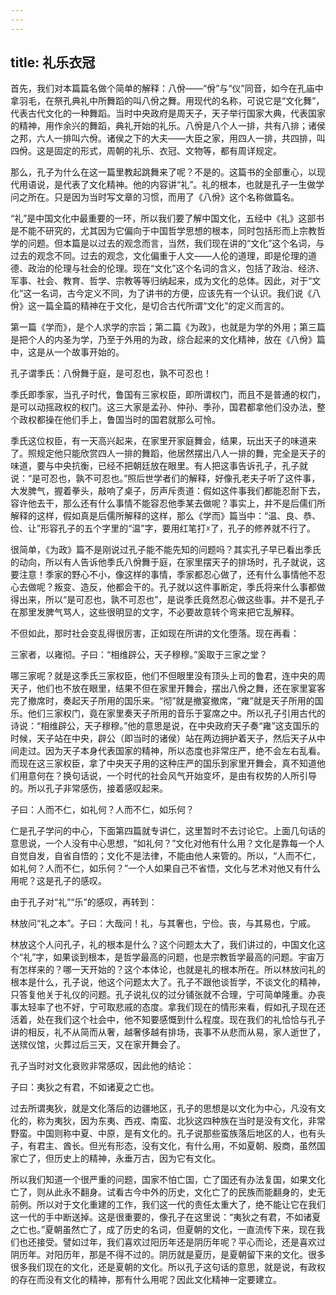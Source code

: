 ```yaml
---
---
---
```

title: 礼乐衣冠
---




首先，我们对本篇篇名做个简单的解释：八佾——“佾”与“仪”同音，如今在孔庙中拿羽毛，在祭孔典礼中所舞蹈的叫八佾之舞。用现代的名称，可说它是“文化舞”，代表古代文化的一种舞蹈。当时中央政府是周天子，天子举行国家大典，代表国家的精神，用作余兴的舞蹈，典礼开始的礼乐。八佾是八个人一排，共有八排；诸侯之邦，六人一排叫六佾。诸侯之下的大夫——大臣之家，用四人一排，共四排，叫四佾。这是固定的形式，周朝的礼乐、衣冠、文物等，都有周详规定。

那么，孔子为什么在这一篇里教起跳舞来了呢？不是的。这篇书的全部重心，以现代用语说，是代表了文化精神。他的内容讲“礼”。礼的根本，也就是孔子一生做学问之所在。只是因为当时写文章的习惯，而用了《八佾》这个名称做篇名。

“礼”是中国文化中最重要的一环，所以我们要了解中国文化，五经中《礼》这部书是不能不研究的，尤其因为它偏向于中国哲学思想的根本，同时包括形而上宗教哲学的问题。但本篇是以过去的观念而言，当然，我们现在讲的“文化”这个名词，与过去的观念不同。过去的观念，文化偏重于人文——人伦的道理，即是伦理的道德、政治的伦理与社会的伦理。现在“文化”这个名词的含义，包括了政治、经济、军事、社会、教育、哲学、宗教等等归纳起来，成为文化的总体。因此，对于“文化”这一名词，古今定义不同，为了讲书的方便，应该先有一个认识。我们说《八佾》这一篇全篇的精神在于文化，是切合古代所谓“文化”的定义而言的。

第一篇《学而》，是个人求学的宗旨；第二篇《为政》，也就是为学的外用；第三篇是把个人的内圣为学，乃至于外用的为政，综合起来的文化精神，放在《八佾》篇中，这是从一个故事开始的。

孔子谓季氏：八佾舞于庭，是可忍也，孰不可忍也！

季氏即季家，当孔子时代，鲁国有三家权臣，即所谓权门，而且不是普通的权门，是可以动摇政权的权门。这三大家是孟孙、仲孙、季孙，国君都拿他们没办法，整个政权都操在他们手上，鲁国当时的国君就那么可怜。

季氏这位权臣，有一天高兴起来，在家里开家庭舞会，结果，玩出天子的味道来了。照规定他只能欣赏四人一排的舞蹈，他居然摆出八人一排的舞，完全是天子的味道，要与中央抗衡，已经不把朝廷放在眼里。有人把这事告诉孔子，孔子就说：“是可忍也，孰不可忍也。”照后世学者们的解释，好像孔老夫子听了这件事，大发脾气，握着拳头，敲响了桌子，厉声斥责道：假如这件事我们都能忍耐下去，容许他去干，那么还有什么事情不能容忍他季某去做呢？事实上，并不是后儒们所解释的这样，假如真是后儒所解释的这样，那么《学而》篇当中：“温、良、恭、俭、让”形容孔子的五个字里的“温”字，要用红笔打☓了，孔子的修养就不行了。

很简单，《为政》篇不是刚说过孔子能不能先知的问题吗？其实孔子早已看出季氏的动向，所以有人告诉他季氏八佾舞于庭，在家里摆天子的排场时，孔子就说，这要注意！季家的野心不小，像这样的事情，季家都忍心做了，还有什么事情他不忍心去做呢？叛变、造反，他都会干的。孔子就以这件事断定，季氏将来什么事都做得出来，所以“是可忍也，孰不可忍也”，是说季氏竟然忍心做这些事。并不是孔子在那里发脾气骂人，这些很明显的文字，不必要故意转个弯来把它乱解释。

不但如此，那时社会变乱得很厉害，正如现在所讲的文化堕落。现在再看：

三家者，以雍彻。子曰：“相维辟公，天子穆穆。”奚取于三家之堂？

哪三家呢？就是这季氏三家权臣，他们不但眼里没有顶头上司的鲁君，连中央的周天子，他们也不放在眼里，结果不但在家里开舞会，摆出八佾之舞，还在家里宴客完了撤席时，奏起天子所用的国乐来。“彻”就是撤宴撤席，“雍”就是天子所用的国乐。他们三家权门，竟在家里奏天子所用的音乐于宴席之中。所以孔子引用古代的诗说：“相维辟公，天子穆穆。”他的意思是说，在中央政府天子奏“雍”这支国乐的时候，天子站在中央，辟公（即当时的诸侯）站在两边拥护着天子，然后天子从中间走过。因为天子本身代表国家的精神，所以态度也非常庄严，绝不会左右乱看。而现在这三家权臣，拿了中央天子用的这种庄严的国乐到家里开舞会，真不知道他们用意何在？换句话说，一个时代的社会风气开始变坏，是由有权势的人所引导的。所以孔子非常感伤，接着感叹起来。

子曰：人而不仁，如礼何？人而不仁，如乐何？

仁是孔子学问的中心，下面第四篇就专讲仁，这里暂时不去讨论它。上面几句话的意思说，一个人没有中心思想，“如礼何？”文化对他有什么用？文化是靠每一个人自觉自发，自省自悟的；文化不是法律，不能由他人来管的。所以，“人而不仁，如礼何？人而不仁，如乐何？”一个人如果自己不省悟，文化与艺术对他又有什么用呢？这是孔子的感叹。

由于孔子对“礼”“乐”的感叹，再转到：

林放问“礼之本”。子曰：大哉问！礼，与其奢也，宁俭。丧，与其易也，宁戚。

林放这个人问孔子，礼的根本是什么？这个问题太大了，我们讲过的，中国文化这个“礼”字，如果谈到根本，是哲学最高的问题，也是宗教哲学最高的问题。宇宙万有怎样来的？哪一天开始的？这个本体论，也就是礼的根本所在。所以林放问礼的根本是什么，孔子说，他这个问题太大了。孔子不跟他谈哲学，不谈文化的精神，只答复他关于礼仪的问题。孔子说礼仪的过分铺张就不合理，宁可简单隆重。办丧事太轻率了也不好，宁可取悲戚的态度。拿我们现在的情形来看，假如孔子现在还活着，处在我们这个社会中，他不知要感慨到什么程度。现在我们的礼恰恰与孔子讲的相反，礼不从简而从奢，越奢侈越有排场，丧事不从悲而从易，家人逝世了，送殡仪馆，火葬过后三天，又在家开舞会了。

孔子当时对文化衰败非常感叹，因此他的结论：

子曰：夷狄之有君，不如诸夏之亡也。

过去所谓夷狄，就是文化落后的边疆地区，孔子的思想是以文化为中心，凡没有文化的，称为夷狄，因为东夷、西戎、南蛮、北狄这四种族在当时是没有文化，非常野蛮。中国则称中夏、中原，是有文化的。孔子说那些蛮族落后地区的人，也有头子，有君主、酋长。但光有形态，没有文化，有什么用，不如夏朝、殷商，虽然国家亡了，但历史上的精神，永垂万古，因为它有文化。

所以我们知道一个很严重的问题，国家不怕亡国，亡了国还有办法复国，如果文化亡了，则从此永不翻身。试看古今中外的历史，文化亡了的民族而能翻身的，史无前例。所以对于文化重建的工作，我们这一代的责任太重大了，绝不能让它在我们这一代的手中断送掉。这是很重要的，像孔子在这里说：“夷狄之有君，不如诸夏之亡也。”夏朝虽然亡了，成了历史的名词，但夏朝的文化，一直流传下来，现在我们也还接受。譬如过年，我们喜欢过阳历年还是阴历年呢？平心而论，还是喜欢过阴历年。对阳历年，那是不得不过的。阴历就是夏历，是夏朝留下来的文化。很多很多我们现在的文化，还是夏朝的文化。所以孔子这句话的意思，就是说，有政权的存在而没有文化的精神，那有什么用呢？因此文化精神一定要建立。